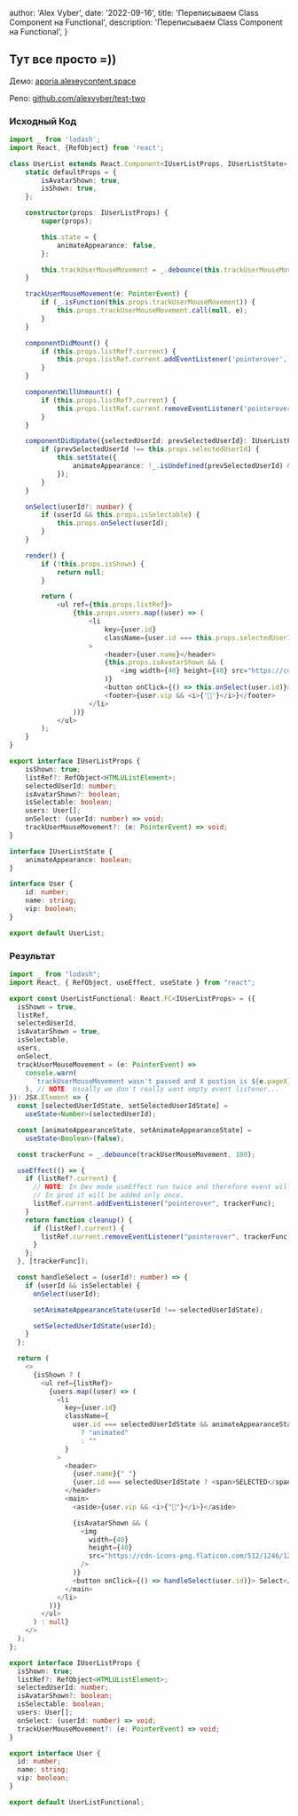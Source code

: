 
  author: 'Alex Vyber',
  date: '2022-09-16',
  title: 'Переписываем Class Component на Functional',
  description: 'Переписываем Class Component на Functional',
}


## Тут все просто =))

Демо: [aporia.alexeycontent.space](https://aporia.alexeycontent.space/)

Репо: [github.com/alexvyber/test-two](https://github.com/alexvyber/test-two)

### Исходный Код

```TypeScript
import _ from 'lodash';
import React, {RefObject} from 'react';

class UserList extends React.Component<IUserListProps, IUserListState> {
	static defaultProps = {
		isAvatarShown: true,
		isShown: true,
	};

	constructor(props: IUserListProps) {
		super(props);

		this.state = {
			animateAppearance: false,
		};

		this.trackUserMouseMovement = _.debounce(this.trackUserMouseMovement.bind(this), 100);
	}

	trackUserMouseMovement(e: PointerEvent) {
		if (_.isFunction(this.props.trackUserMouseMovement)) {
			this.props.trackUserMouseMovement.call(null, e);
		}
	}

	componentDidMount() {
		if (this.props.listRef?.current) {
			this.props.listRef.current.addEventListener('pointerover', this.trackUserMouseMovement);
		}
	}

	componentWillUnmount() {
		if (this.props.listRef?.current) {
			this.props.listRef.current.removeEventListener('pointerover', this.trackUserMouseMovement);
		}
	}

	componentDidUpdate({selectedUserId: prevSelectedUserId}: IUserListProps) {
		if (prevSelectedUserId !== this.props.selectedUserId) {
			this.setState({
				animateAppearance: !_.isUndefined(prevSelectedUserId) && !_.isUndefined(this.props.selectedUserId),
			});
		}
	}

	onSelect(userId?: number) {
		if (userId && this.props.isSelectable) {
			this.props.onSelect(userId);
		}
	}

	render() {
		if (!this.props.isShown) {
			return null;
		}

		return (
			<ul ref={this.props.listRef}>
				{this.props.users.map((user) => (
					<li
						key={user.id}
						className={user.id === this.props.selectedUserId && this.state.animateAppearance ? 'animated' : ''}
					>
						<header>{user.name}</header>
						{this.props.isAvatarShown && (
							<img width={40} height={40} src="https://cdn-icons-png.flaticon.com/512/1246/1246351.png?w=360" />
						)}
						<button onClick={() => this.onSelect(user.id)}> Select</button>
						<footer>{user.vip && <i>{'👑'}</i>}</footer>
					</li>
				))}
			</ul>
		);
	}
}

export interface IUserListProps {
	isShown: true;
	listRef?: RefObject<HTMLUListElement>;
	selectedUserId: number;
	isAvatarShown?: boolean;
	isSelectable: boolean;
	users: User[];
	onSelect: (userId: number) => void;
	trackUserMouseMovement?: (e: PointerEvent) => void;
}

interface IUserListState {
	animateAppearance: boolean;
}

interface User {
	id: number;
	name: string;
	vip: boolean;
}

export default UserList;

```

### Результат

```TypeScript
import _ from "lodash";
import React, { RefObject, useEffect, useState } from "react";

export const UserListFunctional: React.FC<IUserListProps> = ({
  isShown = true,
  listRef,
  selectedUserId,
  isAvatarShown = true,
  isSelectable,
  users,
  onSelect,
  trackUserMouseMovement = (e: PointerEvent) =>
    console.warn(
      `trackUserMouseMovement wasn't passed and X postion is ${e.pageX}`
    ), // NOTE: Usually we don't really want empty event listener...
}): JSX.Element => {
  const [selectedUserIdState, setSelectedUserIdState] =
    useState<Number>(selectedUserId);

  const [animateAppearanceState, setAnimateAppearanceState] =
    useState<Boolean>(false);

  const trackerFunc = _.debounce(trackUserMouseMovement, 100);

  useEffect(() => {
    if (listRef?.current) {
      // NOTE: In Dev mode useEffect run twice and therefore event will be added twice
      // In prod it will be added only once.
      listRef.current.addEventListener("pointerover", trackerFunc);
    }
    return function cleanup() {
      if (listRef?.current) {
        listRef.current.removeEventListener("pointerover", trackerFunc);
      }
    };
  }, [trackerFunc]);

  const handleSelect = (userId?: number) => {
    if (userId && isSelectable) {
      onSelect(userId);

      setAnimateAppearanceState(userId !== selectedUserIdState);

      setSelectedUserIdState(userId);
    }
  };

  return (
    <>
      {isShown ? (
        <ul ref={listRef}>
          {users.map((user) => (
            <li
              key={user.id}
              className={
                user.id === selectedUserIdState && animateAppearanceState
                  ? "animated"
                  : ""
              }
            >
              <header>
                {user.name}{" "}
                {user.id === selectedUserIdState ? <span>SELECTED</span> : null}
              </header>
              <main>
                <aside>{user.vip && <i>{"👑"}</i>}</aside>

                {isAvatarShown && (
                  <img
                    width={40}
                    height={40}
                    src="https://cdn-icons-png.flaticon.com/512/1246/1246351.png?w=360"
                  />
                )}
                <button onClick={() => handleSelect(user.id)}> Select</button>
              </main>
            </li>
          ))}
        </ul>
      ) : null}
    </>
  );
};

export interface IUserListProps {
  isShown: true;
  listRef?: RefObject<HTMLUListElement>;
  selectedUserId: number;
  isAvatarShown?: boolean;
  isSelectable: boolean;
  users: User[];
  onSelect: (userId: number) => void;
  trackUserMouseMovement?: (e: PointerEvent) => void;
}

export interface User {
  id: number;
  name: string;
  vip: boolean;
}

export default UserListFunctional;
```
